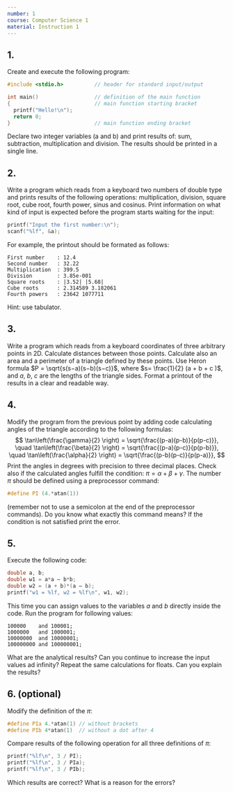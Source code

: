 ```yaml
---
number: 1
course: Computer Science 1
material: Instruction 1
---
```


## 1.
Create and execute the following program:
```c++
#include <stdio.h>          // header for standard input/output

int main()                  // definition of the main function
{                           // main function starting bracket
  printf("Hello!\n");
  return 0;
}                           // main function ending bracket
```
Declare two integer variables (a and b) and print results of: sum, subtraction, multiplication and division.
The results should be printed in a single line.

## 2.
Write a program which reads from a keyboard two numbers of double type and prints results of the following operations: multiplication, division, square root, cube root, fourth power, sinus and cosinus.
Print information on what kind of input is expected before the program starts waiting for the input:
```c++
printf("Input the first number:\n");
scanf("%lf", &a);
```
For example, the printout should be formated as follows:
```
First number    : 12.4
Second number   : 32.22
Multiplication  : 399.5
Division        : 3.85e-001
Square roots    : |3.52| |5.68|
Cube roots      : 2.314589 3.182061
Fourth powers   : 23642 1077711
```
Hint: use tabulator.

## 3.
Write a program which reads from a keyboard coordinates of three arbitrary points in 2D.
Calculate distances between those points.
Calculate also an area and a perimeter of a triangle defined by these points.
Use Heron formula $P = \sqrt{s(s−a)(s−b)(s−c)}$, where $s= \frac{1}{2} (a + b + c )$, and $a$, $b$, $c$ are the lengths of the triangle sides.
Format a printout of the results in a clear and readable way.

## 4.
Modify the program from the previous point by adding code calculating angles of the triangle according to the following formulas:
$$
\tan\left(\frac{\gamma}{2} \right) = \sqrt{\frac{(p-a)(p-b)}{p(p-c)}}, \quad
\tan\left(\frac{\beta}{2} \right) = \sqrt{\frac{(p-a)(p-c)}{p(p-b)}},
\quad
\tan\left(\frac{\alpha}{2} \right) = \sqrt{\frac{(p-b)(p-c)}{p(p-a)}},
$$
Print the angles in degrees with precision to three decimal places.
Check also if the calculated angles fulfill the condition: $\pi = \alpha + \beta + \gamma$.
The number $\pi$ should be defined using a preprocessor command:
```c++
#define PI (4.*atan(1))
```
(remember not to use a semicolon at the end of the preprocessor commands).
Do you know what exactly this command means?
If the condition is not satisfied print the error.

## 5.
Execute the following code:
```c++
double a, b;
double w1 = a*a – b*b;
double w2 = (a + b)*(a – b);
printf("w1 = %lf, w2 = %lf\n", w1, w2);
```
This time you can assign values to the variables $a$ and $b$ directly inside the code.
Run the program for following values:
```
100000    and 100001;
1000000   and 1000001;
10000000  and 10000001;
100000000 and 100000001;
```
What are the analytical results?
Can you continue to increase the input values ad infinity?
Repeat the same calculations for floats.
Can you explain the results?

## 6. (optional)
Modify the definition of the $\pi$:
```c++
#define PIa 4.*atan(1) // without brackets
#define PIb 4*atan(1)  // without a dot after 4
```
Compare results of the following operation for all three definitions of $\pi$:
```c++
printf("%lf\n", 3 / PI);
printf("%lf\n", 3 / PIa);
printf("%lf\n", 3 / PIb);
```
Which results are correct?
What is a reason for the errors?
